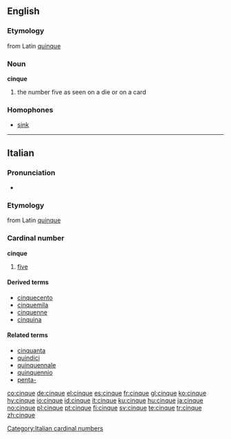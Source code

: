 ==English==

===Etymology===
from Latin [[quinque]]

===Noun===
'''cinque'''

# the number five as seen on a die or on a card

===Homophones===
* [[sink]]

----

==Italian==

===Pronunciation===
* {{IPA|[ˈtʃinkwe]}}

===Etymology===
from Latin [[quinque]]

===Cardinal number===
'''cinque'''

# [[five]]

====Derived terms====
*[[cinquecento]]
*[[cinquemila]]
*[[cinquenne]]
*[[cinquina]]

====Related terms====
*[[cinquanta]]
*[[quindici]]
*[[quinquennale]]
*[[quinquennio]]
*[[penta-#Italian|penta-]]

[[Category:Italian cardinal numbers]]

[[co:cinque]]
[[de:cinque]]
[[el:cinque]]
[[es:cinque]]
[[fr:cinque]]
[[gl:cinque]]
[[ko:cinque]]
[[hy:cinque]]
[[io:cinque]]
[[id:cinque]]
[[it:cinque]]
[[ku:cinque]]
[[hu:cinque]]
[[ja:cinque]]
[[no:cinque]]
[[pl:cinque]]
[[pt:cinque]]
[[fi:cinque]]
[[sv:cinque]]
[[te:cinque]]
[[tr:cinque]]
[[zh:cinque]]